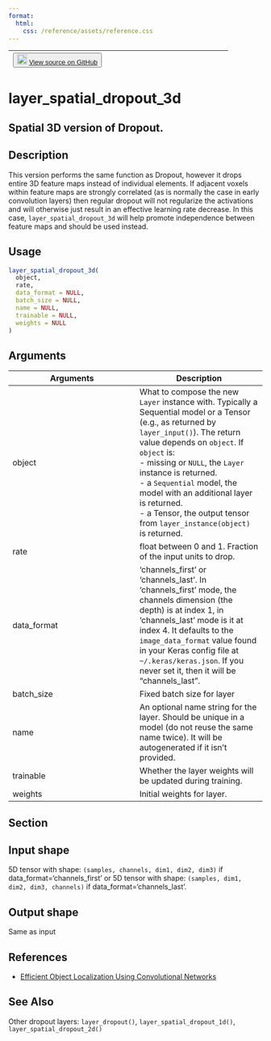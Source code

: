 ```yaml
---
format:
  html:
    css: /reference/assets/reference.css
---
```


| <button class="button"> ![](/reference/assets/GitHub-Mark-32px.png){width="20"} [View source on GitHub](https://github.com/rstudio/keras//blob/main/R/layers-dropout.R#L151) </button> |
|:------------------------------:|:--------------------------------------:|

# layer_spatial_dropout_3d

## Spatial 3D version of Dropout.

## Description
This version performs the same function as Dropout, however it drops entire 3D feature maps instead of individual elements. If adjacent voxels within feature maps are strongly correlated (as is normally the case in early convolution layers) then regular dropout will not regularize the activations and will otherwise just result in an effective learning rate decrease. In this case, `layer_spatial_dropout_3d` will help promote independence between feature maps and should be used instead. 


## Usage
```r
layer_spatial_dropout_3d( 
  object, 
  rate, 
  data_format = NULL, 
  batch_size = NULL, 
  name = NULL, 
  trainable = NULL, 
  weights = NULL 
) 
```

## Arguments
|Arguments|Description|
|---|---|
| object | What to compose the new `Layer` instance with. Typically a Sequential model or a Tensor (e.g., as returned by `layer_input()`). The return value depends on `object`. If `object` is: <br>- missing or `NULL`, the `Layer` instance is returned. <br>- a `Sequential` model, the model with an additional layer is returned. <br>- a Tensor, the output tensor from `layer_instance(object)` is returned.  |
| rate | float between 0 and 1. Fraction of the input units to drop. |
| data_format | 'channels_first' or 'channels_last'. In 'channels_first' mode, the channels dimension (the depth) is at index 1, in 'channels_last' mode is it at index 4. It defaults to the `image_data_format` value found in your Keras config file at `~/.keras/keras.json`. If you never set it, then it will be "channels_last". |
| batch_size | Fixed batch size for layer |
| name | An optional name string for the layer. Should be unique in a model (do not reuse the same name twice). It will be autogenerated if it isn't provided. |
| trainable | Whether the layer weights will be updated during training. |
| weights | Initial weights for layer. |


## Section

## Input shape

 5D tensor with shape: `(samples, channels, dim1, dim2, dim3)` if data_format='channels_first' or 5D tensor with shape: `(samples, dim1, dim2, dim3, channels)` if data_format='channels_last'. 

## Output shape

 Same as input 

## References

 - [Efficient Object Localization Using Convolutional Networks](https://arxiv.org/abs/1411.4280)




## See Also
Other dropout layers:  `layer_dropout()`, `layer_spatial_dropout_1d()`, `layer_spatial_dropout_2d()`

